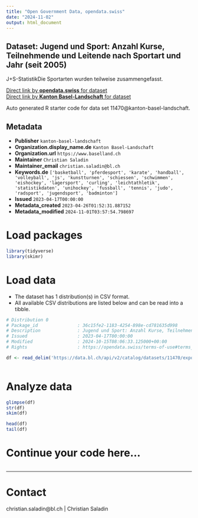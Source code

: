 ```yaml
---
title: "Open Government Data, opendata.swiss"
date: "2024-11-02"
output: html_document
---
```


## Dataset: Jugend und Sport: Anzahl Kurse, Teilnehmende und Leitende nach Sportart und Jahr (seit 2005)

J+S-StatistikDie Sportarten wurden teilweise zusammengefasst.

[Direct link by **opendata.swiss** for dataset](https://opendata.swiss/de/dataset/jugend-und-sport-anzahl-kurse-teilnehmende-und-leitende-nach-sportart-und-jahr-ab-2005)<br>
[Direct link by **Kanton Basel-Landschaft** for dataset](https://data.bl.ch/explore/dataset/11470/)

Auto generated R starter code for data set 11470@kanton-basel-landschaft.

## Metadata

- **Publisher** `kanton-basel-landschaft`
- **Organization.display_name.de** `Kanton Basel-Landschaft`
- **Organization.url** `https://www.baselland.ch`
- **Maintainer** `Christian Saladin`
- **Maintainer_email** `christian.saladin@bl.ch`
- **Keywords.de** `['basketball', 'pferdesport', 'karate', 'handball', 'volleyball', 'js', 'kunstturnen', 'schiessen', 'schwimmen', 'eishockey', 'lagersport', 'curling', 'leichtathletik', 'statistikdaten', 'unihockey', 'fussball', 'tennis', 'judo', 'radsport', 'jugendsport', 'badminton']`
- **Issued** `2023-04-17T00:00:00`
- **Metadata_created** `2023-04-26T01:52:31.887152`
- **Metadata_modified** `2024-11-01T03:57:54.798697`


# Load packages

```r

library(tidyverse)
library(skimr)

```

# Load data

-   The dataset has 1 distribution(s) in CSV format.
-   All available CSV distributions are listed below and can be read into a tibble.

```r

# Distribution 0
# Package_id               : 36c15fe2-1183-4254-898e-cd781635d998
# Description              : Jugend und Sport: Anzahl Kurse, Teilnehmende und Leitende nach Sportart und Jahr (seit 2005) (csv)
# Issued                   : 2023-04-17T00:00:00
# Modified                 : 2024-10-15T08:06:33.125000+00:00
# Rights                   : https://opendata.swiss/terms-of-use#terms_by

df <- read_delim('https://data.bl.ch/api/v2/catalog/datasets/11470/exports/csv?use_labels=true')



```

# Analyze data

```r

glimpse(df)
str(df)
skim(df)

head(df)
tail(df)

```

# Continue your code here...

```r

```

------------------------------------------------------------------------

# Contact

christian.saladin@bl.ch | Christian Saladin
